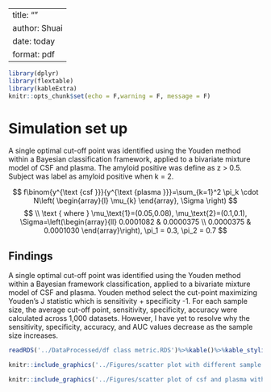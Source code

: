 
---
title: ""
author: Shuai
date: today
format: pdf
--- 

```r
library(dplyr)
library(flextable)
library(kableExtra)
knitr::opts_chunk$set(echo = F,warning = F, message = F) 
```

# Simulation set up

A single optimal cut-off point was identified using the Youden method within a Bayesian classification framework, applied to a bivariate mixture model of CSF and plasma. The amyloid positive was define as z > 0.5. Subject was label as amyloid positive when k = 2. 


$$
f\binom{y^{\text {csf }}}{y^{\text {plasma }}}=\sum_{k=1}^2 \pi_k \cdot N\left(
\begin{array}{l}
\mu_{k}
\end{array},
\Sigma
\right) 
$$
$$
\\ \text { where } \mu_\text{1}=(0.05,0.08), \mu_\text{2}=(0.1,0.1), \Sigma=\left(\begin{array}{ll}
0.0001082 & 0.0000375 \\
0.0000375 & 0.0001030
\end{array}\right), \pi_1 = 0.3, \pi_2 = 0.7
$$




## Findings
A single optimal cut-off point was identified using the Youden method within a Bayesian framework classification, applied to a bivariate mixture model of CSF and plasma. Youden method select the cut-point maximizing Youden's J statistic which is sensitivity + specificity -1. For each sample size, the average cut-off point, sensitivity, specificity, accuracy were calculated across 1,000 datasets. However, I have yet to resolve why the sensitivity, specificity, accuracy, and AUC values decrease as the sample size increases. 



```r
readRDS('../DataProcessed/df class metric.RDS')%>%kable()%>%kable_styling(font_size = 8)
```

```r
knitr::include_graphics('../Figures/scatter plot with different sample sizes.png')
```

```r
knitr::include_graphics('../Figures/scatter plot of csf and plasma with classificaton.png')
```

